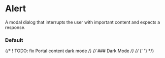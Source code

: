 
<Meta of={AlertDialogStories} />

# Alert

A modal dialog that interrupts the user with important content and expects a response.

### Default

<Canvas of={AlertDialogStories.Default} />

{/* ! TODO: fix Portal content dark mode */}
{/* ### Dark Mode */}
{/* <Canvas of={AlertDialogStories.DarkMode} className="canvas-dark" />{' '} */}
